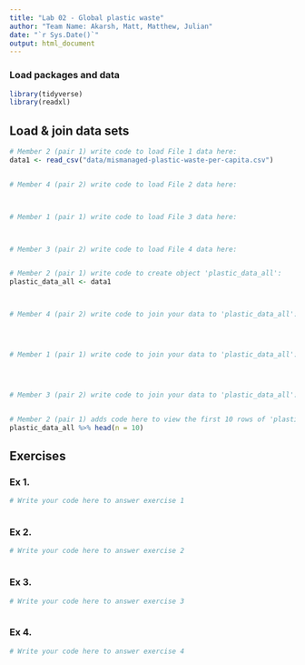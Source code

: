```yaml
---
title: "Lab 02 - Global plastic waste"
author: "Team Name: Akarsh, Matt, Matthew, Julian"
date: "`r Sys.Date()`"
output: html_document
---
```


### Load packages and data

```r
library(tidyverse)
library(readxl)
```


## Load & join data sets

```r
# Member 2 (pair 1) write code to load File 1 data here:
data1 <- read_csv("data/mismanaged-plastic-waste-per-capita.csv")


# Member 4 (pair 2) write code to load File 2 data here:



# Member 1 (pair 1) write code to load File 3 data here:



# Member 3 (pair 2) write code to load File 4 data here:



```



```r
# Member 2 (pair 1) write code to create object 'plastic_data_all':
plastic_data_all <- data1



# Member 4 (pair 2) write code to join your data to 'plastic_data_all':




# Member 1 (pair 1) write code to join your data to 'plastic_data_all':




# Member 3 (pair 2) write code to join your data to 'plastic_data_all':



```


```r
# Member 2 (pair 1) adds code here to view the first 10 rows of 'plastic_data_all'
plastic_data_all %>% head(n = 10)


```



## Exercises

### Ex 1.

```r
# Write your code here to answer exercise 1



```



### Ex 2.

```r
# Write your code here to answer exercise 2



```


### Ex 3.

```r
# Write your code here to answer exercise 3



```


### Ex 4.

```r
# Write your code here to answer exercise 4



```
